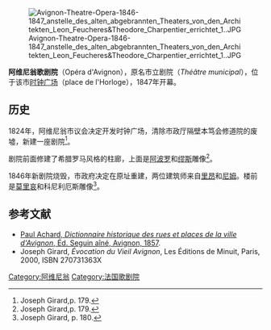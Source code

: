 [[File:Avignon-Theatre-Opera-1846-1847_anstelle_des_alten_abgebrannten_Theaters_von_den_Architekten_Leon_Feucheres&Theodore_Charpentier_errichtet_1..JPG|thumb]]

'''阿维尼翁歌剧院'''（Opéra d'Avignon），原名市立剧院（''Théâtre municipal''），位于该市[[时钟广场_(阿维尼翁)|时钟广场]]（place de l'Horloge），1847年开幕。

==历史==
1824年，阿维尼翁市议会决定开发时钟广场，清除市政厅隔壁本笃会修道院的废墟，新建一座剧院<ref name="JG179">Joseph Girard,p. 179.</ref>。

剧院前面修建了希腊罗马风格的柱廊，上面是[[阿波罗|阿波罗]]和[[缪斯|缪斯]]雕像<ref name="JG179">Joseph Girard,p. 179.</ref>。 

1846年新剧院烧毁，市政府决定在原址重建，两位建筑师来自[[里昂|里昂]]和[[尼姆|尼姆]]。楼前是[[莫里哀|莫里哀]]和科尼利厄斯雕像<ref name="JG180">Joseph Girard, p. 180.</ref>。 

==参考文献==
<references /> 
*[http://books.google.fr/books?id=2YIEAAAAQAAJ&printsec=titlepage#v=onepage&q=&f=false Paul Achard, ''Dictionnaire historique des rues et places de la ville d'Avignon'', Éd. Seguin aîné, Avignon, 1857]. 
* Joseph Girard, ''Évocation du Vieil Avignon'', Les Éditions de Minuit, Paris, 2000, ISBN 270731363X

{{DEFAULTSORT:Avignon, Opera}}
[[Category:阿维尼翁|Category:阿维尼翁]]
[[Category:法国歌剧院|Category:法国歌剧院]]